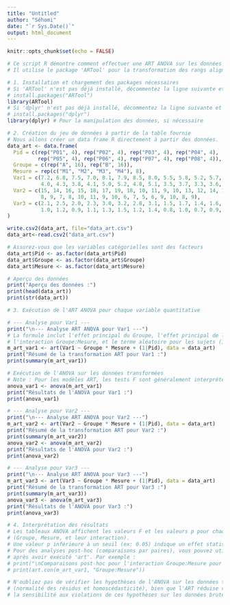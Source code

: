 ---
title: "Untitled"
author: "Séhomi"
date: "`r Sys.Date()`"
output: html_document
---

```{r setup, include=FALSE}
knitr::opts_chunk$set(echo = FALSE)
```


```{r}
# Ce script R démontre comment effectuer une ART ANOVA sur les données fournies.
# Il utilise le package 'ARTool' pour la transformation des rangs alignés.

# 1. Installation et chargement des packages nécessaires
# Si 'ARTool' n'est pas déjà installé, décommentez la ligne suivante et exécutez-la :
# install.packages("ARTool")
library(ARTool)
# Si 'dplyr' n'est pas déjà installé, décommentez la ligne suivante et exécutez-la :
# install.packages("dplyr")
library(dplyr) # Pour la manipulation des données, si nécessaire

# 2. Création du jeu de données à partir de la table fournie
# Nous allons créer un data frame R directement à partir des données.
data_art <- data.frame(
  Pid = c(rep("P01", 4), rep("P02", 4), rep("P03", 4), rep("P04", 4),
          rep("P05", 4), rep("P06", 4), rep("P07", 4), rep("P08", 4)),
  Groupe = c(rep("A", 16), rep("B", 16)),
  Mesure = rep(c("M1", "M2", "M3", "M4"), 8),
  Var1 = c(7.2, 6.8, 7.5, 7.0, 8.1, 7.9, 8.5, 8.0, 5.5, 5.8, 5.2, 5.7, 6.5, 6.2, 6.7, 6.3,
           4.0, 4.3, 3.8, 4.1, 5.0, 5.2, 4.8, 5.1, 3.5, 3.7, 3.3, 3.6, 4.5, 4.7, 4.3, 4.6),
  Var2 = c(15, 14, 16, 15, 18, 17, 19, 18, 10, 11, 9, 10, 13, 12, 14, 13,
           8, 9, 7, 8, 10, 11, 9, 10, 6, 7, 5, 6, 9, 10, 8, 9),
  Var3 = c(2.1, 2.5, 2.0, 2.3, 3.0, 3.2, 2.8, 3.1, 1.5, 1.7, 1.4, 1.6, 1.9, 2.0, 1.8, 2.1,
           1.0, 1.2, 0.9, 1.1, 1.3, 1.5, 1.2, 1.4, 0.8, 1.0, 0.7, 0.9, 1.1, 1.3, 1.0, 1.2)
)
```



```{r}

write.csv2(data_art, file="data_art.csv")
data_art<-read.csv2("data_art.csv")

```


```{r}
# Assurez-vous que les variables catégorielles sont des facteurs
data_art$Pid <- as.factor(data_art$Pid)
data_art$Groupe <- as.factor(data_art$Groupe)
data_art$Mesure <- as.factor(data_art$Mesure)

# Aperçu des données
print("Aperçu des données :")
print(head(data_art))
print(str(data_art))
```


```{r}
# 3. Exécution de l'ART ANOVA pour chaque variable quantitative

# --- Analyse pour Var1 ---
print("\n--- Analyse ART ANOVA pour Var1 ---")
# La formule inclut l'effet principal du Groupe, l'effet principal de la Mesure,
# l'interaction Groupe:Mesure, et le terme aléatoire pour les sujets (1|Pid).
m_art_var1 <- art(Var1 ~ Groupe * Mesure + (1|Pid), data = data_art)
print("Résumé de la transformation ART pour Var1 :")
print(summary(m_art_var1))

# Exécution de l'ANOVA sur les données transformées
# Note : Pour les modèles ART, les tests F sont généralement interprétés.
anova_var1 <- anova(m_art_var1)
print("Résultats de l'ANOVA pour Var1 :")
print(anova_var1)
```


```{r}
# --- Analyse pour Var2 ---
print("\n--- Analyse ART ANOVA pour Var2 ---")
m_art_var2 <- art(Var2 ~ Groupe * Mesure + (1|Pid), data = data_art)
print("Résumé de la transformation ART pour Var2 :")
print(summary(m_art_var2))
anova_var2 <- anova(m_art_var2)
print("Résultats de l'ANOVA pour Var2 :")
print(anova_var2)

# --- Analyse pour Var3 ---
print("\n--- Analyse ART ANOVA pour Var3 ---")
m_art_var3 <- art(Var3 ~ Groupe * Mesure + (1|Pid), data = data_art)
print("Résumé de la transformation ART pour Var3 :")
print(summary(m_art_var3))
anova_var3 <- anova(m_art_var3)
print("Résultats de l'ANOVA pour Var3 :")
print(anova_var3)

# 4. Interprétation des résultats
# Les tableaux ANOVA affichent les valeurs F et les valeurs p pour chaque effet
# (Groupe, Mesure, et leur interaction).
# Une valeur p inférieure à un seuil (ex: 0.05) indique un effet statistiquement significatif.
# Pour des analyses post-hoc (comparaisons par paires), vous pouvez utiliser la fonction 'art.con'
# après avoir exécuté 'art'. Par exemple :
# print("\nComparaisons post-hoc pour l'interaction Groupe:Mesure pour Var1 (si significative) :")
# print(art.con(m_art_var1, "Groupe:Mesure"))

# N'oubliez pas de vérifier les hypothèses de l'ANOVA sur les données transformées
# (normalité des résidus et homoscédasticité), bien que l'ART réduise considérablement
# la sensibilité aux violations de ces hypothèses sur les données brutes.


```

